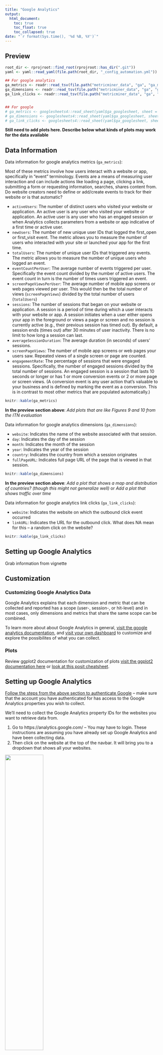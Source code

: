 ```yaml
---
title: "Google Analytics"
output: 
  html_document:
    toc: true
    toc_float: true
    toc_collapsed: true
date: "`r format(Sys.time(), '%d %B, %Y')`"
---
```


## Preview

```r
root_dir <- rprojroot::find_root(rprojroot::has_dir(".git"))
yaml <- yaml::read_yaml(file.path(root_dir, "_config_automation.yml"))

## For google analytics
ga_metrics <- readr::read_tsv(file.path("metricminer_data", "ga", "ga_metrics.tsv"))
ga_dimensions <- readr::read_tsv(file.path("metricminer_data", "ga", "ga_dimensions.tsv"))
ga_link_clicks <- readr::read_tsv(file.path("metricminer_data", "ga", "ga_link_clicks.tsv"))


## For google 
# ga_metrics <- googlesheets4::read_sheet(yaml$ga_googlesheet, sheet = "metrics")
# ga_dimensions <- googlesheets4::read_sheet(yaml$ga_googlesheet, sheet = "dimensions")
# ga_link_clicks <- googlesheets4::read_sheet(yaml$ga_googlesheet, sheet = "link_clicks")
```

**Still need to add plots here. Describe below what kinds of plots may work for the data available**

## Data Information

Data information for google analytics metrics (`ga_metrics`):

Most of these metrics involve how users interact with a website or app, specifically in "event" terminology. Events are a means of measuring user interaction and can include actions like loading a page, clicking a link, submitting a form or requesting information, searches, shares content from. Do website creators need to define or add/create events to track for their website or is that automatic?

  * `activeUsers`: The number of distinct users who visited your website or application. An active user is any user who visited your website or application. An active user is any user who has an engaged session or when Analytics collects parameters from a website or app indicative of a first time or active user.
  * `newUsers`: The number of new unique user IDs that logged the first_open or first_visit event. The metric allows you to measure the number of users who interacted with your site or launched your app for the first time. 
  * `totalUsers`: The number of unique user IDs that triggered any events. The metric allows you to measure the number of unique users who logged an event.
  * `eventCountPerUser`: The average number of events triggered per user. Specifically the event count divided by the number of active users. The event count in turn is the number of times users triggered an event.
  * `screenPageViewsPerUser`: The average number of mobile app screens or web pages viewed per user. This would then be the total number of views (`screenPageViews`) divided by the total number of users (`totalUsers`)  
  * `sessions`: The number of sessions that began on your website or application. A session is a period of time during which a user interacts with your website or app. A session initiates when a user either opens your app in the foreground or views a page or screen and no session is currently active (e.g., their previous session has timed out). By default, a session ends (times out) after 30 minutes of user inactivity. There is no limit to how long a session can last.
  * `averageSessionDuration`: The average duration (in seconds) of users' sessions. 
  * `screenPageViews`: The number of mobile app screens or web pages your users saw. Repeated views of a single screen or page are counted. 
  * `engagementRate`: The percentage of sessions that were engaged sessions. Specifically, the number of engaged sessions divided by the total number of sessions. An engaged session is a session that lasts 10 seconds or longer or has 1 or more conversion events or 2 or more page or screen views. (A conversion event is any user action that's valuable to your business and is defined by marking the event as a conversion. This is in contrast to most other metrics that are populated automatically.)  

```r
knitr::kable(ga_metrics)
```

**In the preview section above**: *Add plots that are like Figures 9 and 10 from the ITN evaluation*

Data information for google analytics dimensions (`ga_dimensions`):

  * `website`: Indicates the name of the website associated with that session. 
  * `day`: Indicates the day of the session
  * `month`: Indicates the month of the session
  * `year`: Indicates the year of the session
  * `country`: Indicates the country from which a session originates
  * `fullPageURL`: Indicates full page URL of the page that is viewed in that session. 


```r
knitr::kable(ga_dimensions)
```

**In the preview section above**: *Add a plot that shows a map and distribution of countries? (though this might not generalize well)* or *Add a plot that shows traffic over time*

Data information for google analytics link clicks (`ga_link_clicks`):

  * `website`: Indicates the website on which the outbound click event occurred
  * `linkURL`: Indicates the URL for the outbound click. What does NA mean for this -- a random click on the website?


```r
knitr::kable(ga_link_clicks)
```

## Setting up Google Analytics

Grab information from vignette

## Customization

### Customizing Google Analytics Data

Google Analytics explains that each dimension and metric that can be collected and reported has a scope (user-, session-, or hit-level) and in most cases, only dimensions and metrics that share the same scope can be combined. 

To learn more about about Google Analytics in general, [visit the google analytics documentation](https://analytics.google.com/analytics/academy/), and [visit your own dashboard](https://analytics.google.com/analytics/) to customize and explore the possibilites of what you can collect.

### Plots

Review ggplot2 documentation for customization of plots [visit the ggplot2 documentation here](https://ggplot2.tidyverse.org/) or [look at this posit cheatsheet](https://github.com/rstudio/cheatsheets/blob/main/data-visualization.pdf).

## Setting up Google Analytics

[Follow the steps from the above section to authenticate Google](#setting-up-google-authentication) -- make sure that the account you have authenticated for has access to the Google Analytics properties you wish to collect.

We'll need to collect the Google Analytics property IDs for the websites you want to retrieve data from.

1. Go to https://analytics.google.com/ -- You may have to login. These instructions are assuming you have already set up Google Analytics and have been collecting data.
2. Then click on the website at the top of the navbar. It will bring you to a dropdown that shows all your websites.

<img src = "resources/images/google-analytics-dropdown.png" width = "50%">

4 .Click on one of the websites where you'd like to retrieve data from. The URL will look something like this:
```
https://analytics.google.com/analytics/web/?authuser=1#/p<PROPERTY_ID_HERE>/reports/home
```
5. Copy the property id and put it in the `ga_property_ids:` part of the `_config_automation.yml`.

Repeat these same steps for all the properties you'd like to collect data for, separating the IDs by commas. Delete the example IDs we have put there as placeholders.

```
###### Google Analytics ######
refresh-ga: yes
ga_property_ids: [ 422671031, 422558989 ]
ga_googlesheet:
```

- [ ] In the `config_automation.yml` file, make sure that `refresh-ga` is set to "yes".
- [ ] Optionally, if you are saving data to Google, specify a googlesheet ID in `ga_googlesheet` you'd like the GitHub data to be saved to. This will only be relevant if you've set `data_dest` to `google`.


## Customizing the data 

In order to customize the data you are downloading from Google Analytics you can modify the 
`refresh-scripts/refresh-ga.R` script in your repository. 

You can take a look at the [`metricminer` R package documentation](https://ottrproject.org/metricminer/articles/getting-started.html) for more details about the functions and what is possible. 

If you have a metric need that is not currently fulfilled by `metricminer` or `metricminer-dashboard` we encourage you to [file a GitHub issue with us and let us know about your new feature idea (or bug report)](https://github.com/ottrproject/metricminer/issues/new/choose). 
